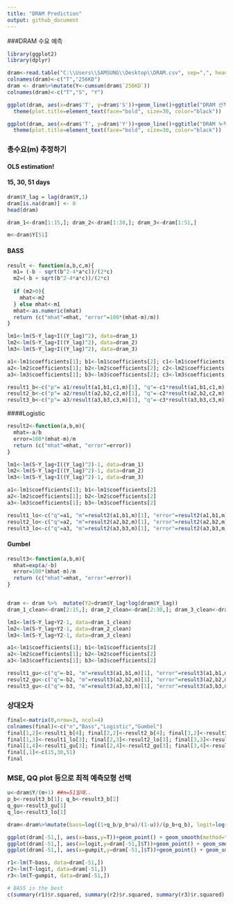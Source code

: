 ```yaml
---
title: "DRAM Prediction"
output: github_document
---
```


###DRAM 수요 예측
```r
library(ggplot2)
library(dplyr)

dram<-read.table("C:\\Users\\SAMSUNG\\Desktop\\DRAM.csv", sep=",", header=T)
colnames(dram)<-c("T","256KD")
dram <- dram%>%mutate(Y<-cumsum(dram$`256KD`)) 
colnames(dram)<-c("T","S", "Y")

ggplot(dram, aes(x=dram$'T', y=dram$'S'))+geom_line()+ggtitle("DRAM 선적자료")+labs(x="시점", y="256KD") +
  theme(plot.title=element_text(face="bold", size=30, color="black"))

ggplot(dram, aes(x=dram$'T', y=dram$'Y'))+geom_line()+ggtitle("DRAM 누적 선적자료")+labs(x="시점", y="256KD") +
  theme(plot.title=element_text(face="bold", size=30, color="black"))
```

### 총수요(m) 추정하기
#### OLS estimation!
#### 15, 30, 51 days
```r
dram$Y_lag = lag(dram$Y,1)
dram[is.na(dram)] <- 0
head(dram)

dram_1<-dram[1:15,]; dram_2<-dram[1:30,]; dram_3<-dram[1:51,] 

m<-dram$Y[51]
```

#### BASS  
```r
result <- function(a,b,c,m){
  m1= (-b - sqrt(b^2-4*a*c))/(2*c)
  m2=(-b + sqrt(b^2-4*a*c))/(2*c)
  
  if (m2>0){
    mhat<-m2
  } else mhat<-m1
  mhat<-as.numeric(mhat)
  return (c("mhat"=mhat, "error"=100*(mhat-m)/m))
}

lm1<-lm(S~Y_lag+I((Y_lag)^2), data=dram_1)
lm2<-lm(S~Y_lag+I((Y_lag)^2), data=dram_2)
lm3<-lm(S~Y_lag+I((Y_lag)^2), data=dram_3)

a1<-lm1$coefficients[1]; b1<-lm1$coefficients[2]; c1<-lm1$coefficients[3] 
a2<-lm2$coefficients[1]; b2<-lm2$coefficients[2]; c2<-lm2$coefficients[3] 
a3<-lm3$coefficients[1]; b3<-lm3$coefficients[2]; c3<-lm3$coefficients[3] 

result1_b<-c("p"= a1/result(a1,b1,c1,m)[1], "q"=-c1*result(a1,b1,c1,m)[1], "m"=result(a1,b1,c1,m)[1], "error"=result(a1,b1,c1,m)[2])
result2_b<-c("p"= a2/result(a2,b2,c2,m)[1], "q"=-c2*result(a2,b2,c2,m)[1], "m"=result(a2,b2,c2,m)[1], "error"=result(a2,b2,c2,m)[2])
result3_b<-c("p"= a3/result(a3,b3,c3,m)[1], "q"=-c3*result(a3,b3,c3,m)[1], "m"=result(a3,b3,c3,m)[1], "error"=result(a3,b3,c3,m)[2])
```

####Logistic
```r
result2<-function(a,b,m){
  mhat=-a/b
  error=100*(mhat-m)/m
  return (c("mhat"=mhat, "error"=error))
}

lm1<-lm(S~Y_lag+I((Y_lag)^2)-1, data=dram_1)
lm2<-lm(S~Y_lag+I((Y_lag)^2)-1, data=dram_2)
lm3<-lm(S~Y_lag+I((Y_lag)^2)-1, data=dram_3)

a1<-lm1$coefficients[1]; b1<-lm1$coefficients[2]
a2<-lm2$coefficients[1]; b2<-lm2$coefficients[2]
a3<-lm3$coefficients[1]; b3<-lm3$coefficients[2]

result1_lo<-c("q"=a1, "m"=result2(a1,b1,m)[1], "error"=result2(a1,b1,m)[2])
result2_lo<-c("q"=a2, "m"=result2(a2,b2,m)[1], "error"=result2(a2,b2,m)[2])
result3_lo<-c("q"=a3, "m"=result2(a3,b3,m)[1], "error"=result2(a3,b3,m)[2])
```

#### Gumbel
```r
result3<-function(a,b,m){
  mhat=exp(a/-b)
  error=100*(mhat-m)/m
  return (c("mhat"=mhat, "error"=error))
}


dram <- dram %>%  mutate(Y2=dram$Y_lag*log(dram$Y_lag))
dram_1_clean<-dram[2:15,]; dram_2_clean<-dram[2:30,]; dram_3_clean<-dram[2:51,] 

lm1<-lm(S~Y_lag+Y2-1, data=dram_1_clean)
lm2<-lm(S~Y_lag+Y2-1, data=dram_2_clean)
lm3<-lm(S~Y_lag+Y2-1, data=dram_3_clean)

a1<-lm1$coefficients[1]; b1<-lm1$coefficients[2]
a2<-lm2$coefficients[1]; b2<-lm2$coefficients[2]
a3<-lm3$coefficients[1]; b3<-lm3$coefficients[2]

result1_gu<-c("q"=-b1, "m"=result3(a1,b1,m)[1], "error"=result3(a1,b1,m)[2])
result2_gu<-c("q"=-b2, "m"=result3(a2,b2,m)[1], "error"=result3(a2,b2,m)[2])
result3_gu<-c("q"=-b3, "m"=result3(a3,b3,m)[1], "error"=result3(a3,b3,m)[2])
```

### 상대오차 
```r
final<-matrix(0,nrow=3, ncol=4)
colnames(final)<-c("n","Bass","Logistic","Gumbel")
final[1,2]<-result1_b[4]; final[2,2]<-result2_b[4]; final[3,2]<-result3_b[4];
final[1,3]<-result1_lo[3]; final[2,3]<-result2_lo[3]; final[3,3]<-result3_lo[3];
final[1,4]<-result1_gu[3]; final[2,4]<-result2_gu[3]; final[3,4]<-result3_gu[3];
final[,1]<-c(15,30,51)
final
```

### MSE, QQ plot 등으로 최적 예측모형 선택
```r
u<-dram$Y/(m+1) ##n=51일때..
p_b<-result3_b[1]; q_b<-result3_b[2]
q_gu<-result3_gu[1]  
q_lo<-result3_lo[1]

dram<-dram%>%mutate(bass=log((1+q_b/p_b*u)/(1-u))/(p_b+q_b), logit=log(u/(1-u)), gumpit=(-log(-log(u))))

ggplot(dram[-51,], aes(x=bass,y=T))+geom_point() + geom_smooth(method="lm", se=F) + ggtitle("Bass QQ-plot")
ggplot(dram[-51,], aes(x=logit,y=dram[-51,]$T))+geom_point() + geom_smooth(method="lm", se=F) + ggtitle("Logistic QQ-plot")
ggplot(dram[-51,], aes(x=gumpit,y=dram[-51,]$T))+geom_point() + geom_smooth(method="lm", se=F) + ggtitle("Gumbel QQ-plot")

r1<-lm(T~bass, data=dram[-51,])
r2<-lm(T~logit, data=dram[-51,])
r3<-lm(T~gumpit, data=dram[-51,])

# BASS is the best
c(summary(r1)$r.squared, summary(r2)$r.squared, summary(r3)$r.squared)
```


